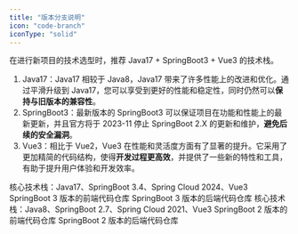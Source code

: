 ```yaml
---
title: "版本分支说明"
icon: "code-branch"
iconType: "solid"
---
```


在进行新项目的技术选型时，推荐 Java17 + SpringBoot3 + Vue3 的技术栈。
1. Java17：Java17 相较于 Java8，Java17 带来了许多性能上的改进和优化。通过平滑升级到 Java17，您可以享受到更好的性能和稳定性，同时仍然可以**保持与旧版本的兼容性**。
2. SpringBoot3：最新版本的 SpringBoot3 可以保证项目在功能和性能上的最新更新，并且官方将于 2023-11 停止 SpringBoot 2.X 的更新和维护，**避免后续的安全漏洞**。
3. Vue3：相比于 Vue2，Vue3 在性能和灵活度方面有了显著的提升。它采用了更加精简的代码结构，使得**开发过程更高效**，并提供了一些新的特性和工具，有助于提升用户体验和开发效率。

<Accordion title="SpringBoot 3 版本">
核心技术栈：Java17、SpringBoot 3.4、Spring Cloud 2024、Vue3

<Card title="前端仓库" icon="link" href="https://gitee.com/log4j/pig-ui">
  SpringBoot 3 版本的前端代码仓库
</Card>

<Card title="后端仓库" icon="link" href="https://gitee.com/log4j/pig/tree/next-sa">
  SpringBoot 3 版本的后端代码仓库
</Card>
</Accordion>

<Accordion title="SpringBoot 2 版本">
核心技术栈：Java8、SpringBoot 2.7、Spring Cloud 2021、Vue3

<Card title="前端仓库" icon="link" href="https://gitee.com/log4j/pig-ui/tree/master/">
  SpringBoot 2 版本的前端代码仓库
</Card>

<Card title="后端仓库" icon="link" href="https://gitee.com/log4j/pig/tree/master">
  SpringBoot 2 版本的后端代码仓库
</Card>
</Accordion>


